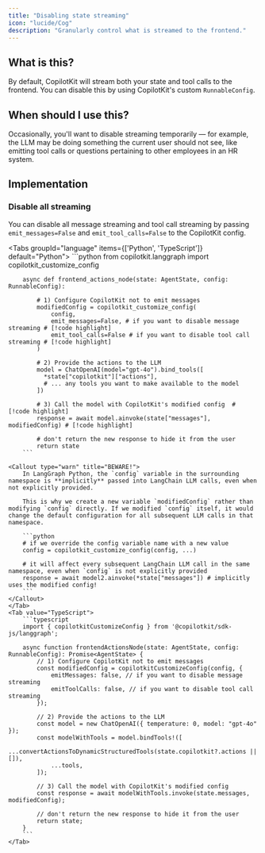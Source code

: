 ```yaml
---
title: "Disabling state streaming"
icon: "lucide/Cog"
description: "Granularly control what is streamed to the frontend."
---
```


## What is this?
By default, CopilotKit will stream both your state and tool calls to the frontend.
You can disable this by using CopilotKit's custom `RunnableConfig`.

## When should I use this?

Occasionally, you'll want to disable streaming temporarily — for example, the LLM may be
doing something the current user should not see, like emitting tool calls or questions
pertaining to other employees in an HR system.

## Implementation

### Disable all streaming
You can disable all message streaming and tool call streaming by passing `emit_messages=False` and `emit_tool_calls=False` to the CopilotKit config.

<Tabs groupId="language" items={['Python', 'TypeScript']} default="Python">
    <Tab value="Python">
        ```python
        from copilotkit.langgraph import copilotkit_customize_config

        async def frontend_actions_node(state: AgentState, config: RunnableConfig):

            # 1) Configure CopilotKit not to emit messages
            modifiedConfig = copilotkit_customize_config(
                config,
                emit_messages=False, # if you want to disable message streaming # [!code highlight]
                emit_tool_calls=False # if you want to disable tool call streaming # [!code highlight]
            )

            # 2) Provide the actions to the LLM
            model = ChatOpenAI(model="gpt-4o").bind_tools([
              *state["copilotkit"]["actions"],
              # ... any tools you want to make available to the model
            ])

            # 3) Call the model with CopilotKit's modified config  # [!code highlight]
            response = await model.ainvoke(state["messages"], modifiedConfig) # [!code highlight]

            # don't return the new response to hide it from the user
            return state
        ```

    <Callout type="warn" title="BEWARE!">
        In LangGraph Python, the `config` variable in the surrounding namespace is **implicitly** passed into LangChain LLM calls, even when not explicitly provided.

        This is why we create a new variable `modifiedConfig` rather than modifying `config` directly. If we modified `config` itself, it would change the default configuration for all subsequent LLM calls in that namespace.

        ```python
        # if we override the config variable name with a new value
        config = copilotkit_customize_config(config, ...)

        # it will affect every subsequent LangChain LLM call in the same namespace, even when `config` is not explicitly provided
        response = await model2.ainvoke(*state["messages"]) # implicitly uses the modified config!
        ```
    </Callout>
    </Tab>
    <Tab value="TypeScript">
        ```typescript
        import { copilotkitCustomizeConfig } from '@copilotkit/sdk-js/langgraph';

        async function frontendActionsNode(state: AgentState, config: RunnableConfig): Promise<AgentState> {
            // 1) Configure CopilotKit not to emit messages
            const modifiedConfig = copilotkitCustomizeConfig(config, {
                emitMessages: false, // if you want to disable message streaming
                emitToolCalls: false, // if you want to disable tool call streaming
            });

            // 2) Provide the actions to the LLM
            const model = new ChatOpenAI({ temperature: 0, model: "gpt-4o" });
            const modelWithTools = model.bindTools!([
                ...convertActionsToDynamicStructuredTools(state.copilotkit?.actions || []),
                ...tools,
            ]);

            // 3) Call the model with CopilotKit's modified config
            const response = await modelWithTools.invoke(state.messages, modifiedConfig);

            // don't return the new response to hide it from the user
            return state;
        }
        ```
    </Tab>
</Tabs>

